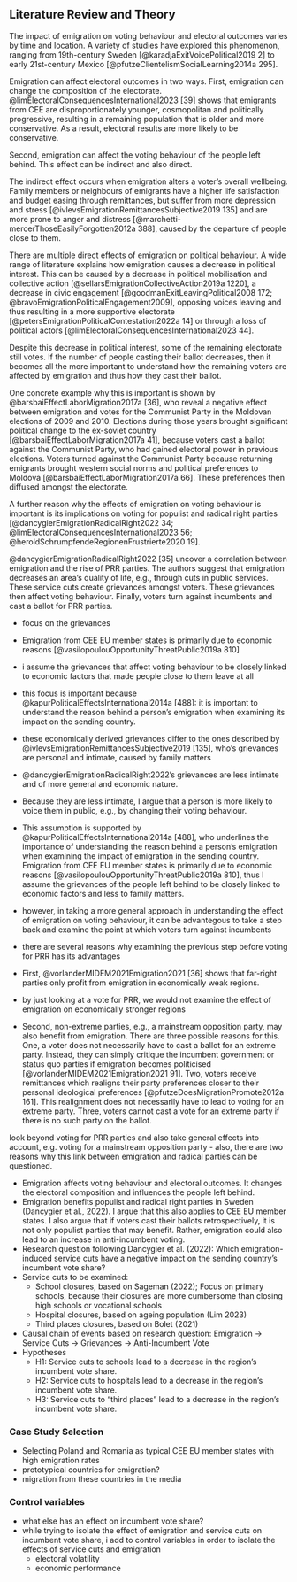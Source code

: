 ## Literature Review and Theory

The impact of emigration on voting behaviour and electoral outcomes varies by time and location. A variety of studies have explored this phenomenon, ranging from 19th-century Sweden [@karadjaExitVoicePolitical2019 2] to early 21st-century Mexico [@pfutzeClientelismSocialLearning2014a 295].

Emigration can affect electoral outcomes in two ways. First, emigration can change the composition of the electorate. @limElectoralConsequencesInternational2023 [39] shows that emigrants from CEE are disproportionately younger, cosmopolitan and politically progressive, resulting in a remaining population that is older and more conservative. As a result, electoral results are more likely to be conservative.

Second, emigration can affect the voting behaviour of the people left behind. This effect can be indirect and also direct.

The indirect effect occurs when emigration alters a voter’s overall wellbeing. Family members or neighbours of emigrants have a higher life satisfaction and budget easing through remittances, but suffer from more depression and stress [@ivlevsEmigrationRemittancesSubjective2019 135] and are more prone to anger and distress [@marchetti-mercerThoseEasilyForgotten2012a 388], caused by the departure of people close to them.

There are multiple direct effects of emigration on political behaviour. A wide range of literature explains how emigration causes a decrease in political interest. This can be caused by a decrease in political mobilisation and collective action [@sellarsEmigrationCollectiveAction2019a 1220], a decrease in civic engagement [@goodmanExitLeavingPolitical2008 172; @bravoEmigrationPoliticalEngagement2009], opposing voices leaving and thus resulting in a more supportive electorate [@petersEmigrationPoliticalContestation2022a 14] or through a loss of political actors [@limElectoralConsequencesInternational2023 44].

Despite this decrease in political interest, some of the remaining electorate still votes. If the number of people casting their ballot decreases, then it becomes all the more important to understand how the remaining voters are affected by emigration and thus how they cast their ballot.

One concrete example why this is important is shown by @barsbaiEffectLaborMigration2017a [36], who reveal a negative effect between emigration and votes for the Communist Party in the Moldovan elections of 2009 and 2010. Elections during those years brought significant political change to the ex-soviet country [@barsbaiEffectLaborMigration2017a 41], because voters cast a ballot against the Communist Party, who had gained electoral power in previous elections. Voters turned against the Communist Party because returning emigrants brought western social norms and political preferences to Moldova [@barsbaiEffectLaborMigration2017a 66]. These preferences then diffused amongst the electorate.

A further reason why the effects of emigration on voting behaviour is important is its implications on voting for populist and radical right parties [@dancygierEmigrationRadicalRight2022 34; @limElectoralConsequencesInternational2023 56; @heroldSchrumpfendeRegionenFrustrierte2020 19]. 

@dancygierEmigrationRadicalRight2022 [35] uncover a correlation between emigration and the rise of PRR parties. The authors suggest that emigration decreases an area’s quality of life, e.g., through cuts in public services. These service cuts create grievances amongst voters. These grievances then affect voting behaviour. Finally, voters turn against incumbents and cast a ballot for PRR parties.

- focus on the grievances
- Emigration from CEE EU member states is primarily due to economic reasons [@vasilopoulouOpportunityThreatPublic2019a 810]
- i assume the grievances that affect voting behaviour to be closely linked to economic factors that made people close to them leave at all
- this focus is important because @kapurPoliticalEffectsInternational2014a [488]: it is important to understand the reason behind a person’s emigration when examining its impact on the sending country.

- these economically derived grievances differ to the ones described by @ivlevsEmigrationRemittancesSubjective2019 [135], who’s grievances are personal and intimate, caused by family matters
- @dancygierEmigrationRadicalRight2022’s grievances are less intimate and of more general and economic nature. 
- Because they are less intimate, I argue that a person is more likely to voice them in public, e.g., by changing their voting behaviour.

- This assumption is supported by @kapurPoliticalEffectsInternational2014a [488], who underlines the importance of understanding the reason behind a person’s emigration when examining the impact of emigration in the sending country. Emigration from CEE EU member states is primarily due to economic reasons [@vasilopoulouOpportunityThreatPublic2019a 810], thus I assume the grievances of the people left behind to be closely linked to economic factors and less to family matters.


- however, in taking a more general approach in understanding the effect of emigration on voting behaviour, it can be advantegous to take a step back and examine the point at which voters turn against incumbents
- there are several reasons why examining the previous step before voting for PRR has its advantages

- First, @vorlanderMIDEM2021Emigration2021 [36] shows that far-right parties only profit from emigration in economically weak regions. 
- by just looking at a vote for PRR, we would not examine the effect of emigration on economically stronger regions

- Second, non-extreme parties, e.g., a mainstream opposition party, may also benefit from emigration. There are three possible reasons for this. One, a voter does not necessarily have to cast a ballot for an extreme party. Instead, they can simply critique the incumbent government or status quo parties if emigration becomes politicised [@vorlanderMIDEM2021Emigration2021 91]. Two, voters receive remittances which realigns their party preferences closer to their personal ideological preferences [@pfutzeDoesMigrationPromote2012a 161]. This realignment does not necessarily have to lead to voting for an extreme party. Three, voters cannot cast a vote for an extreme party if there is no such party on the ballot. 


look beyond voting for PRR parties and also take general effects into account, e.g. voting for a mainstream opposition party
- also, there are two reasons why this link between emigration and radical parties can be questioned.






- Emigration affects voting behaviour and electoral outcomes. It changes the electoral composition and influences the people left behind.
- Emigration benefits populist and radical right parties in Sweden (Dancygier et al., 2022). I argue that this also applies to CEE EU member states. I also argue that if voters cast their ballots retrospectively, it is not only populist parties that may benefit. Rather, emigration could also lead to an increase in anti-incumbent voting.
- Research question following Dancygier et al. (2022): Which emigration-induced service cuts have a negative impact on the sending country’s incumbent vote share?
- Service cuts to be examined:
	- School closures, based on Sageman (2022); Focus on primary schools, because their closures are more cumbersome than closing high schools or vocational schools
	- Hospital closures, based on ageing population (Lim 2023)
	- Third places closures, based on Bolet (2021)
- Causal chain of events based on research question: Emigration → Service Cuts → Grievances → Anti-Incumbent Vote
- Hypotheses
	- H1: Service cuts to schools lead to a decrease in the region’s incumbent vote share.
	- H2: Service cuts to hospitals lead to a decrease in the region’s incumbent vote share.
	- H3: Service cuts to “third places” lead to a decrease in the region’s incumbent vote share.
	
### Case Study Selection
- Selecting Poland and Romania as typical CEE EU member states with high emigration rates
- prototypical countries for emigration?
- migration from these countries in the media

### Control variables
- what else has an effect on incumbent vote share?
- while trying to isolate the effect of emigration and service cuts on incumbent vote share, i add to control variables in order to isolate the effects of service cuts and emigration
	- electoral volatility
	- economic performance
